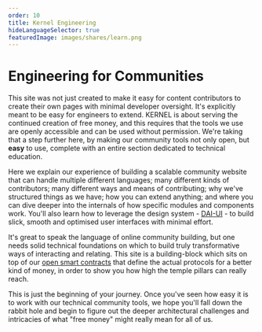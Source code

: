 ```yaml
---
order: 10
title: Kernel Engineering
hideLanguageSelector: true
featuredImage: images/shares/learn.png
---
```


# Engineering for Communities

This site was not just created to make it easy for content contributors to create their own pages with minimal developer oversight. It's explicitly meant to be easy for engineers to extend. KERNEL is about serving the continued creation of free money, and this requires that the tools we use are openly accessible and can be used without permission. We're taking that a step further here, by making our community tools not only open, but **easy** to use, complete with an entire section dedicated to technical education.

Here we explain our experience of building a scalable community website that can handle multiple different languages; many different kinds of contributors; many different ways and means of contributing; why we've structured things as we have; how you can extend anything; and where you can dive deeper into the internals of how specific modules and components work. You'll also learn how to leverage the design system - [DAI-UI](https://github.com/makerdao/dai-ui) - to build slick, smooth and optimised user interfaces with minimal effort.

It's great to speak the language of online community building, but one needs solid technical foundations on which to build truly transformative ways of interacting and relating. This site is a building-block which sits on top of our [open smart contracts](/guiding/contracts) that define the actual protocols for a better kind of money, in order to show you how high the temple pillars can really reach.

This is just the beginning of your journey. Once you've seen how easy it is to work with our technical community tools, we hope you'll fall down the rabbit hole and begin to figure out the deeper architectural challenges and intricacies of what "free money" might really mean for all of us.

